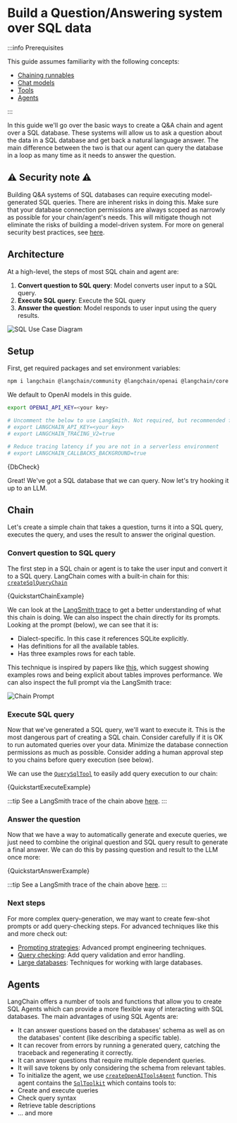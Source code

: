 # Build a Question/Answering system over SQL data

:::info Prerequisites

This guide assumes familiarity with the following concepts:

- [Chaining runnables](/docs/how_to/sequence/)
- [Chat models](/docs/concepts/chat_models)
- [Tools](/docs/concepts/tools)
- [Agents](/docs/concepts/agents)

:::

In this guide we'll go over the basic ways to create a Q&A chain and agent over a SQL database.
These systems will allow us to ask a question about the data in a SQL database and get back a natural language answer.
The main difference between the two is that our agent can query the database in a loop as many time as it needs to answer the question.

## ⚠️ Security note ⚠️

Building Q&A systems of SQL databases can require executing model-generated SQL queries. There are inherent risks in doing this.
Make sure that your database connection permissions are always scoped as narrowly as possible for your chain/agent's needs.
This will mitigate though not eliminate the risks of building a model-driven system. For more on general security best practices, see [here](/docs/security).

## Architecture

At a high-level, the steps of most SQL chain and agent are:

1. **Convert question to SQL query**: Model converts user input to a SQL query.
2. **Execute SQL query**: Execute the SQL query
3. **Answer the question**: Model responds to user input using the query results.

![SQL Use Case Diagram](/img/sql_usecase.png)

## Setup

First, get required packages and set environment variables:


<IntegrationInstallTooltip></IntegrationInstallTooltip>

```bash npm2yarn
npm i langchain @langchain/community @langchain/openai @langchain/core
```

We default to OpenAI models in this guide.

```bash
export OPENAI_API_KEY=<your key>

# Uncomment the below to use LangSmith. Not required, but recommended for debugging and observability.
# export LANGCHAIN_API_KEY=<your key>
# export LANGCHAIN_TRACING_V2=true

# Reduce tracing latency if you are not in a serverless environment
# export LANGCHAIN_CALLBACKS_BACKGROUND=true
```


<CodeBlock language="typescript">{DbCheck}</CodeBlock>

Great! We've got a SQL database that we can query. Now let's try hooking it up to an LLM.

## Chain

Let's create a simple chain that takes a question, turns it into a SQL query, executes the query, and uses the result to answer the original question.

### Convert question to SQL query

The first step in a SQL chain or agent is to take the user input and convert it to a SQL query. LangChain comes with a built-in chain for this: [`createSqlQueryChain`](https://api.js.langchain.com/functions/langchain.chains_sql_db.createSqlQueryChain.html)


<CodeBlock language="typescript">{QuickstartChainExample}</CodeBlock>

We can look at the [LangSmith trace](https://smith.langchain.com/public/6d8f0213-9f02-498e-aeb2-ec774e324e2c/r) to get a better understanding of what this chain is doing.
We can also inspect the chain directly for its prompts. Looking at the prompt (below), we can see that it is:

- Dialect-specific. In this case it references SQLite explicitly.
- Has definitions for all the available tables.
- Has three examples rows for each table.

This technique is inspired by papers like [this](https://arxiv.org/pdf/2204.00498.pdf), which suggest showing examples rows and being explicit about tables improves performance.
We can also inspect the full prompt via the LangSmith trace:

![Chain Prompt](/img/sql_quickstart_langsmith_prompt.png)

### Execute SQL query

Now that we've generated a SQL query, we'll want to execute it.
This is the most dangerous part of creating a SQL chain. Consider carefully if it is OK to run automated queries over your data.
Minimize the database connection permissions as much as possible.
Consider adding a human approval step to you chains before query execution (see below).

We can use the [`QuerySqlTool`](https://api.js.langchain.com/classes/langchain.tools_sql.QuerySqlTool.html) to easily add query execution to our chain:


<CodeBlock language="typescript">{QuickstartExecuteExample}</CodeBlock>

:::tip
See a LangSmith trace of the chain above [here](https://smith.langchain.com/public/3cbcf6f2-a55b-4701-a2e3-9928e4747328/r).
:::

### Answer the question

Now that we have a way to automatically generate and execute queries, we just need to combine the original question and SQL query result to generate a final answer.
We can do this by passing question and result to the LLM once more:


<CodeBlock language="typescript">{QuickstartAnswerExample}</CodeBlock>

:::tip
See a LangSmith trace of the chain above [here](https://smith.langchain.com/public/d130ce1f-1fce-4192-921e-4b522884ec1a/r).
:::

### Next steps

For more complex query-generation, we may want to create few-shot prompts or add query-checking steps. For advanced techniques like this and more check out:

- [Prompting strategies](/docs/how_to/sql_prompting): Advanced prompt engineering techniques.
- [Query checking](/docs/how_to/sql_query_checking): Add query validation and error handling.
- [Large databases](/docs/how_to/sql_large_db): Techniques for working with large databases.

## Agents

LangChain offers a number of tools and functions that allow you to create SQL Agents which can provide a more flexible way of interacting with SQL databases. The main advantages of using SQL Agents are:

- It can answer questions based on the databases' schema as well as on the databases' content (like describing a specific table).
- It can recover from errors by running a generated query, catching the traceback and regenerating it correctly.
- It can answer questions that require multiple dependent queries.
- It will save tokens by only considering the schema from relevant tables.
- To initialize the agent, we use [`createOpenAIToolsAgent`](https://api.js.langchain.com/functions/langchain.agents.createOpenAIToolsAgent.html) function.
  This agent contains the [`SqlToolkit`](https://api.js.langchain.com/classes/langchain.agents_toolkits_sql.SqlToolkit.html) which contains tools to:
- Create and execute queries
- Check query syntax
- Retrieve table descriptions
- … and more
